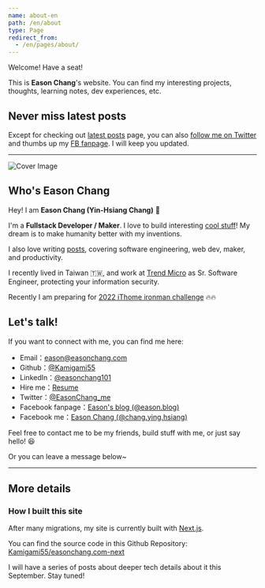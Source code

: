 ```yaml
---
name: about-en
path: /en/about
type: Page
redirect_from:
  - /en/pages/about/
---
```


Welcome! Have a seat!

This is **Eason Chang**'s website. You can find my interesting projects, thoughts, learning notes, dev experiences, etc.

## Never miss latest posts

Except for checking out [latest posts](/posts) page, you can also [follow me on Twitter](https://twitter.com/EasonChang_me) and thumbs up my [FB fanpage](https://www.facebook.com/eason.blog/). I will keep you updated.

---

![Cover Image](/og-easonchang.png)

## Who's Eason Chang

Hey! I am **Eason Chang (Yin-Hsiang Chang)** 👋

I'm a **Fullstack Developer / Maker**. I love to build interesting [cool stuff](/projects)! My dream is to make humanity better with my inventions.

I also love writing [posts](/posts), covering software engineering, web dev, maker, and productivity.

I recently lived in Taiwan 🇹🇼, and work at [Trend Micro](https://www.trendmicro.com/) as Sr. Software Engineer, protecting your information security.

Recently I am preparing for [2022 iThome ironman challenge](https://ithelp.ithome.com.tw/2022ironman/event) 🔥🔥

## Let's talk!

If you want to connect with me, you can find me here:

- Email：[eason@easonchang.com](mailto:eason@easonchang.com)
- Github：[@Kamigami55](https://github.com/Kamigami55)
- LinkedIn：[@easonchang101](https://www.linkedin.com/in/easonchang101/)
- Hire me：[Resume](https://easonchang.com/eason-chang-resume.pdf)
- Twitter：[@EasonChang_me](https://twitter.com/EasonChang_me)
- Facebook fanpage：[Eason's blog (@eason.blog)](https://www.facebook.com/eason.blog/)
- Facebook me：[Eason Chang (@chang.ying.hsiang)](https://www.facebook.com/chang.ying.hsiang)

Feel free to contact me to be my friends, build stuff with me, or just say hello! 😆

Or you can leave a message below~

---

## More details

### How I built this site

After many migrations, my site is currently built with [Next.js](https://nextjs.org/).

You can find the source code in this Github Repository: [Kamigami55/easonchang.com-next](https://github.com/Kamigami55/easonchang.com-next)

I will have a series of posts about deeper tech details about it this September. Stay tuned!
